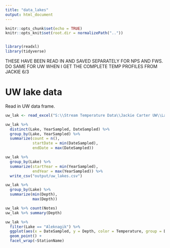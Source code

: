 ```yaml
---
title: "data_lakes"
output: html_document
---
```


```r
knitr::opts_chunk$set(echo = TRUE)
knitr::opts_knit$set(root.dir = normalizePath(".."))


library(readxl)
library(tidyverse)
```

THESE HAVE BEEN READ IN AND SAVED SEPARATELY FOR NPS AND FWS. DO SAME FOR UW WHEN I GET THE COMPLETE TEMP PROFILES FROM JACKIE 6/3

# UW lake data

Read in UW data frame.

```r
uw_lak <- read_excel("S:\\Stream Temperature Data\\Jackie Carter UW\\Lake Data\\Lake_Temps_for Becky.xlsx")

uw_lak %>% 
  distinct(Lake, YearSampled, DateSampled) %>% 
  group_by(Lake, YearSampled) %>%
  summarize(count = n(),
            startDate = min(DateSampled),
            endDate = max(DateSampled))

uw_lak %>% 
  group_by(Lake) %>% 
  summarize(startYear = min(YearSampled),
            endYear = max(YearSampled)) %>% 
  write_csv("output/uw_lakes.csv")

uw_lak %>% 
  group_by(Lake) %>% 
  summarize(min(Depth),
            max(Depth))

uw_lak %>% count(Notes)
uw_lak %>% summary(Depth)  
```

```r
uw_lak %>% 
  filter(Lake == "Aleknagik") %>% 
  ggplot(aes(x = DateSampled, y = Depth, color = Temperature, group = DateSampled)) +
  geom_point() +
  facet_wrap(~StationName)
```



